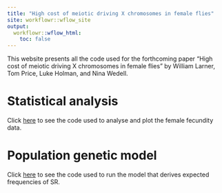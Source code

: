 ```yaml
---
title: "High cost of meiotic driving X chromosomes in female flies"
site: workflowr::wflow_site
output:
  workflowr::wflow_html:
    toc: false
---
```


This website presents all the code used for the forthcoming paper "High cost of meiotic driving X chromosomes in female flies" by William Larner, Tom Price, Luke Holman, and Nina Wedell.



# Statistical analysis
Click [here](statistics.html) to see the code used to analyse and plot the female fecundity data.

# Population genetic model
Click [here](population_genetic_model.html) to see the code used to run the model that derives expected frequencies of SR.
